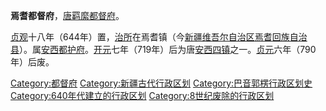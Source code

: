 '''焉耆都督府'''，[[唐朝|唐]][[羁縻|羁縻]][[都督府|都督府]]。

[[貞觀_(唐朝)|贞观]]十八年（644年）置，[[治所|治所]]在焉耆镇（今[[新疆维吾尔自治区|新疆维吾尔自治区]][[焉耆回族自治县|焉耆回族自治县]]）。属[[安西都护府|安西都护府]]。[[开元|开元]]七年（719年）后为唐[[安西四镇|安西四镇]]之一。[[貞元_(唐朝)|贞元]]六年（790年）后废。 

{{唐朝行政区划小作品}}
[[Category:都督府|Category:都督府]]
[[Category:新疆古代行政区划|Category:新疆古代行政区划]] 
[[Category:巴音郭楞行政区划史|Category:巴音郭楞行政区划史]]
[[Category:640年代建立的行政区划|Category:640年代建立的行政区划]]
[[Category:8世纪废除的行政区划|Category:8世纪废除的行政区划]]